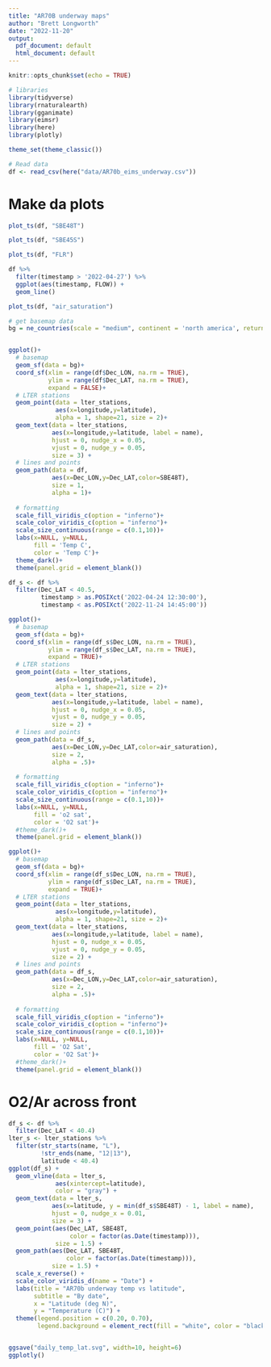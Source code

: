 ```yaml
---
title: "AR70B underway maps"
author: "Brett Longworth"
date: "2022-11-20"
output:
  pdf_document: default
  html_document: default
---
```


```r
knitr::opts_chunk$set(echo = TRUE)
```

```r
# libraries
library(tidyverse)
library(rnaturalearth)
library(gganimate)
library(eimsr)
library(here)
library(plotly)

theme_set(theme_classic())

# Read data
df <- read_csv(here("data/AR70b_eims_underway.csv"))
```

# Make da plots

```r
plot_ts(df, "SBE48T")
```

```r
plot_ts(df, "SBE45S")
```

```r
plot_ts(df, "FLR")
```
```r
df %>% 
  filter(timestamp > '2022-04-27') %>%
  ggplot(aes(timestamp, FLOW)) +
  geom_line()
```

```r
plot_ts(df, "air_saturation")
```


```r

# get basemap data
bg = ne_countries(scale = "medium", continent = 'north america', returnclass = "sf")


ggplot()+
  # basemap
  geom_sf(data = bg)+
  coord_sf(xlim = range(df$Dec_LON, na.rm = TRUE), 
           ylim = range(df$Dec_LAT, na.rm = TRUE), 
           expand = FALSE)+
  # LTER stations
  geom_point(data = lter_stations, 
             aes(x=longitude,y=latitude),
             alpha = 1, shape=21, size = 2)+
  geom_text(data = lter_stations,
            aes(x=longitude,y=latitude, label = name),
            hjust = 0, nudge_x = 0.05,
            vjust = 0, nudge_y = 0.05,
            size = 3) +
  # lines and points
  geom_path(data = df, 
            aes(x=Dec_LON,y=Dec_LAT,color=SBE48T),
            size = 1,
            alpha = 1)+
  
  # formatting
  scale_fill_viridis_c(option = "inferno")+
  scale_color_viridis_c(option = "inferno")+
  scale_size_continuous(range = c(0.1,10))+
  labs(x=NULL, y=NULL, 
       fill = 'Temp C', 
       color = 'Temp C')+
  theme_dark()+
  theme(panel.grid = element_blank())
```

```r
df_s <- df %>% 
  filter(Dec_LAT < 40.5,
         timestamp > as.POSIXct('2022-04-24 12:30:00'),
         timestamp < as.POSIXct('2022-11-24 14:45:00')) 

ggplot()+
  # basemap
  geom_sf(data = bg)+
  coord_sf(xlim = range(df_s$Dec_LON, na.rm = TRUE), 
           ylim = range(df_s$Dec_LAT, na.rm = TRUE), 
           expand = TRUE)+
  # LTER stations
  geom_point(data = lter_stations, 
             aes(x=longitude,y=latitude),
             alpha = 1, shape=21, size = 2)+
  geom_text(data = lter_stations,
            aes(x=longitude,y=latitude, label = name),
            hjust = 0, nudge_x = 0.05,
            vjust = 0, nudge_y = 0.05,
            size = 2) +
  # lines and points
  geom_path(data = df_s, 
            aes(x=Dec_LON,y=Dec_LAT,color=air_saturation),
            size = 2,
            alpha = .5)+
  
  # formatting
  scale_fill_viridis_c(option = "inferno")+
  scale_color_viridis_c(option = "inferno")+
  scale_size_continuous(range = c(0.1,10))+
  labs(x=NULL, y=NULL, 
       fill = 'o2 sat', 
       color = 'O2 sat')+
  #theme_dark()+
  theme(panel.grid = element_blank())
```
```r
ggplot()+
  # basemap
  geom_sf(data = bg)+
  coord_sf(xlim = range(df_s$Dec_LON, na.rm = TRUE), 
           ylim = range(df_s$Dec_LAT, na.rm = TRUE), 
           expand = TRUE)+
  # LTER stations
  geom_point(data = lter_stations, 
             aes(x=longitude,y=latitude),
             alpha = 1, shape=21, size = 2)+
  geom_text(data = lter_stations,
            aes(x=longitude,y=latitude, label = name),
            hjust = 0, nudge_x = 0.05,
            vjust = 0, nudge_y = 0.05,
            size = 2) +
  # lines and points
  geom_path(data = df_s, 
            aes(x=Dec_LON,y=Dec_LAT,color=air_saturation),
            size = 2,
            alpha = .5)+
  
  # formatting
  scale_fill_viridis_c(option = "inferno")+
  scale_color_viridis_c(option = "inferno")+
  scale_size_continuous(range = c(0.1,10))+
  labs(x=NULL, y=NULL, 
       fill = 'O2 Sat', 
       color = 'O2 Sat')+
  #theme_dark()+
  theme(panel.grid = element_blank())
```

# O2/Ar across front

```r
df_s <- df %>% 
  filter(Dec_LAT < 40.4)
lter_s <- lter_stations %>% 
  filter(str_starts(name, "L"),
         !str_ends(name, "12|13"),
         latitude < 40.4)
ggplot(df_s) +
  geom_vline(data = lter_s, 
             aes(xintercept=latitude),
             color = "gray") + 
  geom_text(data = lter_s,
            aes(x=latitude, y = min(df_s$SBE48T) - 1, label = name),
            hjust = 0, nudge_x = 0.01,
            size = 3) +
  geom_point(aes(Dec_LAT, SBE48T, 
                 color = factor(as.Date(timestamp))),
             size = 1.5) +
  geom_path(aes(Dec_LAT, SBE48T, 
                color = factor(as.Date(timestamp))),
            size = 1.5) +
  scale_x_reverse() +
  scale_color_viridis_d(name = "Date") +
  labs(title = "AR70b underway temp vs latitude",
       subtitle = "By date",
       x = "Latitude (deg N)",
       y = "Temperature (C)") +
  theme(legend.position = c(0.20, 0.70),
        legend.background = element_rect(fill = "white", color = "black"))


ggsave("daily_temp_lat.svg", width=10, height=6)
ggplotly()
```

